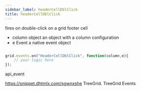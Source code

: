 ```yaml
---
sidebar_label: headerCellDblClick
title: headerCellDblClick
---
```



          


<Short>

fires on double-click on a grid footer cell


</Short>



- column		object		an object with a column configuration
- e				Event		a native event object


~~~js

grid.events.on("HeaderCellDblClick", function(column,e){
    // your logic here
});


~~~
 api_event

<Descr>



</Descr>


 https://snippet.dhtmlx.com/sgwnxshe	TreeGrid. TreeGrid Events

